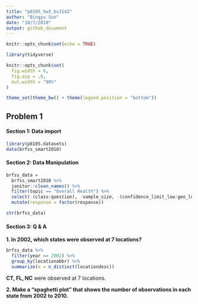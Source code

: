 ```yaml
---
title: "p8105_hw3_bs3142"
author: "Bingyu Sun"
date: "10/7/2018"
output: github_document
---
```


```r
knitr::opts_chunk$set(echo = TRUE)

library(tidyverse)

knitr::opts_chunk$set(
  fig.width = 6,
  fig.asp = .6,
  out.width = "90%"
)

theme_set(theme_bw() + theme(legend.position = "bottom"))
```

## Problem 1

#### Section 1: Data import

```r
library(p8105.datasets)
data(brfss_smart2010)
```

#### Section 2: Data Manipulation

```r
brfss_data =
  brfss_smart2010 %>%
  janitor::clean_names() %>%
  filter(topic == "Overall Health") %>%
  select(-(class:question), -sample_size, -(confidence_limit_low:geo_location)) %>%
  mutate(response = factor(response))

str(brfss_data)
```

#### Section 3: Q & A

**1. In 2002, which states were observed at 7 locations?**

```r
brfss_data %>%
  filter(year == 2002) %>%
  group_by(locationabbr) %>%
  summarize(n = n_distinct(locationdesc))
```

**CT, FL, NC** were observed at 7 locations.

**2. Make a “spaghetti plot” that shows the number of observations in each state from 2002 to 2010.**

```r

```

